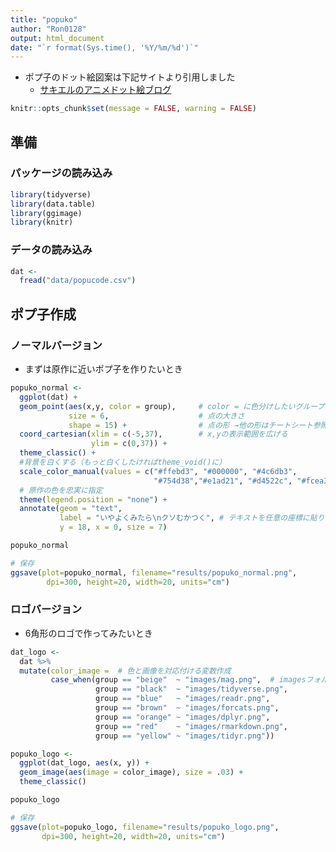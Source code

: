 ---
title: "popuko"
author: "Ron0128"
output: html_document
date: "`r format(Sys.time(), '%Y/%m/%d')`"
---

* ポプ子のドット絵図案は下記サイトより引用しました
    + [サキエルのアニメドット絵ブログ](http://sakiel-design.com/wp-content/uploads/2018/02/ポプ子図案1.pdf)


```{r setup, include=FALSE}
knitr::opts_chunk$set(message = FALSE, warning = FALSE)
```

## 準備

### パッケージの読み込み
```{r}
library(tidyverse)
library(data.table)
library(ggimage)
library(knitr)
```

### データの読み込み
```{r}
dat <- 
  fread("data/popucode.csv")
```

## ポプ子作成

### ノーマルバージョン

* まずは原作に近いポプ子を作りたいとき

```{r}
popuko_normal <-
  ggplot(dat) +
  geom_point(aes(x,y, color = group),     # color = に色分けしたいグループを指定
             size = 6,                    # 点の大きさ
             shape = 15) +                # 点の形 →他の形はチートシート参照
  coord_cartesian(xlim = c(-5,37),        # x,yの表示範囲を広げる
                  ylim = c(0,37)) +
  theme_classic() +
  #背景を白くする（もっと白くしたければtheme_void()に）
  scale_color_manual(values = c("#ffebd3", "#000000", "#4c6db3", 
                                "#754d38","#e1ad21", "#d4522c", "#fcea37")) +
  # 原作の色を忠実に指定
  theme(legend.position = "none") +
  annotate(geom = "text", 
           label = "いやよくみたら\nクソむかつく", # テキストを任意の座標に貼りつけ。\nは改行を示す
           y = 18, x = 0, size = 7)

popuko_normal

# 保存
ggsave(plot=popuko_normal, filename="results/popuko_normal.png",
        dpi=300, height=20, width=20, units="cm")
```


### ロゴバージョン

* 6角形のロゴで作ってみたいとき

```{r}
dat_logo <- 
  dat %>%
  mutate(color_image =  # 色と画像を対応付ける変数作成
         case_when(group == "beige"  ~ "images/mag.png",  # imagesフォルダの中の画像を指定
                   group == "black"  ~ "images/tidyverse.png",
                   group == "blue"   ~ "images/readr.png",
                   group == "brown"  ~ "images/forcats.png",
                   group == "orange" ~ "images/dplyr.png",
                   group == "red"    ~ "images/rmarkdown.png",
                   group == "yellow" ~ "images/tidyr.png"))

popuko_logo <- 
  ggplot(dat_logo, aes(x, y)) +
  geom_image(aes(image = color_image), size = .03) +
  theme_classic()

popuko_logo

# 保存
ggsave(plot=popuko_logo, filename="results/popuko_logo.png",
       dpi=300, height=20, width=20, units="cm")
```

